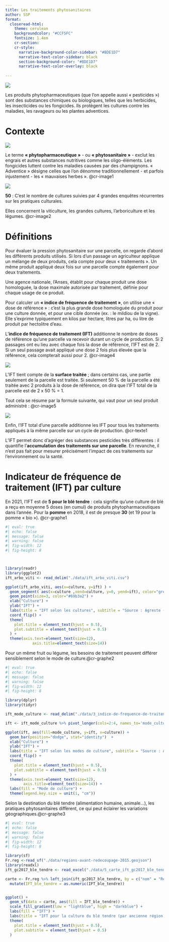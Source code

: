```yaml
---
title: Les traitements phytosanitaires
author: SSP
format: 
  closeread-html:
    theme: cerulean
    backgroundcolor: "#CCF5FC"
    fontsize: 1.4em
    cr-section:
    cr-style:
      narrative-background-color-sidebar: "#BDE1D7"
      narrative-text-color-sidebar: black
      section-background-color: "#BDE1D7"
      narrative-text-color-overlay: black
      
---
```


![](./img/4_logos.png)

Les produits phytopharmaceutiques⁠ (que l'on appelle aussi « pesticides ») sont des substances chimiques ou biologiques, telles que les herbicides, les insecticides ou les fongicides⁠. Ils protègent les cultures contre les maladies, les ravageurs ou les plantes adventices⁠.


# Contexte



::::{.cr-section}

:::{#cr-image1}

![](./img/def_pesticides.png) 

::: 


Le terme **« phytopharmaceutique »** - ou **« phytosanitaire »** - exclut les engrais et autres substances nutritives comme les oligo-éléments.
Les fongicides luttent contre les maladies causées par des champignons.
« Adventice »  désigne celles que l’on dénomme traditionnellement - et parfois injustement - les « mauvaises herbes ». [@cr-image1]{scale-by="0.8"}

:::{#cr-image2}

![](./img/calendrier_ble_tendre.PNG)

:::


**50** : C’est le nombre de cultures suivies par 4 grandes enquêtes récurrentes sur les 
pratiques culturales⁠.

Elles concernent la viticulture, les grandes cultures, l’arboriculture et les légumes. @cr-image2

::::

# Définitions




Pour évaluer la pression phytosanitaire sur une parcelle, on regarde d’abord les différents produits utilisés. Si lors d’un passage un agriculteur applique un mélange de deux produits, cela compte pour deux « traitements ». Un même produit appliqué deux fois sur une parcelle compte également pour deux traitements.

Une agence nationale, l’Anses⁠, établit pour chaque produit une dose homologuée⁠, la dose maximale autorisée par traitement, définie pour chaque usage de ce produit.


Pour calculer un **« indice de fréquence de traitement »**, on utilise une « dose de référence » : c’est la plus grande dose homologuée du produit pour une culture donnée, et pour une cible donnée (ex. : le mildiou de la vigne). Elle s’exprime typiquement en kilos par hectare⁠, litres par ha, ou litre de produit par hectolitre d’eau.




::::{.cr-section}

L’**indice de fréquence de traitement (IFT)** additionne le nombre de doses de référence qu’une parcelle va recevoir durant un cycle de production⁠.
Si 2 passages ont eu lieu avec chaque fois la dose de référence, l’IFT est de 2. Si un seul passage avait appliqué une dose 2 fois plus élevée que la référence, cela compterait aussi pour 2. @cr-image4

:::{#cr-image4}

![](./img/abeille.PNG) 

:::

L’IFT tient compte de la **surface traitée** ; dans certains cas, une partie seulement de la parcelle est traitée. Si seulement 50 % de la parcelle a été traitée avec 2 produits à la dose de référence, on dira que l’IFT total de la parcelle est de 2 x 50 % = 1.

Tout cela se résume par la formule suivante, qui vaut pour un seul produit administré : [@cr-image5]{scale-by="1.5" pan-to="15%,-40%"}


:::{#cr-image5}

![](./img/formule_ift.PNG) 
:::

::::

::::{.cr-section}

Enfin, l’IFT total d’une parcelle additionne⁠ les IFT pour tous les traitements appliqués à la même parcelle sur un cycle de production. [@cr-texte1]{zoom-to="3"}

:::{#cr-texte1}

L’IFT permet donc d’agréger des substances pesticides très différentes : il quantifie l’**accumulation des traitements sur une parcelle**. 
En revanche, il n’est pas fait pour mesurer précisément l’impact⁠ de ces traitements sur l’environnement ou la santé.

:::

::::

# Indicateur de fréquence de traitement (IFT) par culture


::::{.cr-section}

En 2021, l’IFT est de **5 pour le blé tendre** : cela signifie qu’une culture de blé a reçu en moyenne 5 doses (en cumul) de produits phytopharmaceutiques dans l’année.
Pour la **pomme** en 2018, il est de presque **30** (et 19 pour la pomme « bio »). [@cr-graphe1]{scale-by="1"}

:::{#cr-graphe1}


```r
#| eval: true
#| echo: false
#| message: false
#| warning: false
#| fig-width: 12
#| fig-height: 8



library(readr)
library(ggplot2)
ift_arbo_viti <- read_delim("./data/ift_arbo_viti.csv")

ggplot(ift_arbo_viti, aes(x=culture, y=ift) ) +
  geom_segment( aes(x=culture ,xend=culture, y=0, yend=ift), color="grey") +
  geom_point(size=3, color="#69b3a2") +
  xlab("Culture") +
  ylab("IFT") +
  labs(title = "IFT selon les cultures", subtitle = "Source : Agreste - Enquêtes pratiques culturales 2018 (Arboriculture) et 2019 (Viticulture)") +
  coord_flip() +
  theme(
    plot.title = element_text(hjust = 0.5),
    plot.subtitle = element_text(hjust = 0.5)
  ) +
  theme(axis.text=element_text(size=12),
            axis.title=element_text(size=14))

```
:::



Pour un même fruit ou légume, les besoins de traitement peuvent différer sensiblement selon le mode de culture.[@cr-graphe2]{scale-by="1"}

:::{#cr-graphe2}

```r
#| eval: true
#| echo: false
#| message: false
#| warning: false
#| fig-width: 12
#| fig-height: 8

library(dplyr)
library(tidyr)

ift_mode_culture <- read_delim("./data/3_indice-de-frequence-de-traitement-selon-mode-culture.csv")

ift <- ift_mode_culture %>% pivot_longer(cols=2:4, names_to='mode_culture', values_to='ift')

ggplot(ift, aes(fill=mode_culture, y=ift, x=culture)) + 
  geom_bar(position="dodge", stat="identity")  +
  xlab("Culture") +
  ylab("IFT") +
  labs(title = "IFT selon les modes de culture", subtitle = "Source : Agreste - Enquêtes pratiques culturales 2018 (Arboriculture) et 2019 (Viticulture)") +
  coord_flip() +
  theme(
    plot.title = element_text(hjust = 0.5),
    plot.subtitle = element_text(hjust = 0.5)
  ) +
  theme(axis.text=element_text(size=12),
        axis.title=element_text(size=14)) +
  labs(fill = "Mode de culture") + 
  theme(legend.key.size = unit(1, "cm"))

```
:::


Selon la destination du blé tendre (alimentation humaine, animale...), les pratiques phytosanitaires diffèrent, ce qui peut éclairer les variations géographiques.[@cr-graphe3]{scale-by="1"}

:::{#cr-graphe3}

```r
#| eval: true
#| echo: false
#| message: false
#| warning: false
#| fig-width: 12
#| fig-height: 8

library(sf)
Fr.reg <-read_sf("./data/regions-avant-redecoupage-2015.geojson")
library(readxl)
ift_gc2017_ble_tendre <- read_excel("./data/5_carte_ift_gc2017_ble_tendre.xlsx")

carte <- Fr.reg %>% left_join(ift_gc2017_ble_tendre, by = c("nom" = "Region")) %>% 
  mutate(IFT_ble_tendre = as.numeric(IFT_ble_tendre))


ggplot() +
  geom_sf(data = carte, aes(fill = IFT_ble_tendre)) + 
  scale_fill_gradient(low = "lightblue", high = "darkblue") + 
  labs(fill = "IFT") +
  labs(title = "IFT pour la culture du blé tendre (par ancienne région)", subtitle = "Source : Agreste - Enquêtes pratiques culturales 2021 (Grandes cultures)") +
  theme(
    plot.title = element_text(hjust = 0.5),
    plot.subtitle = element_text(hjust = 0.5)
  ) 
  
```
:::


::::

